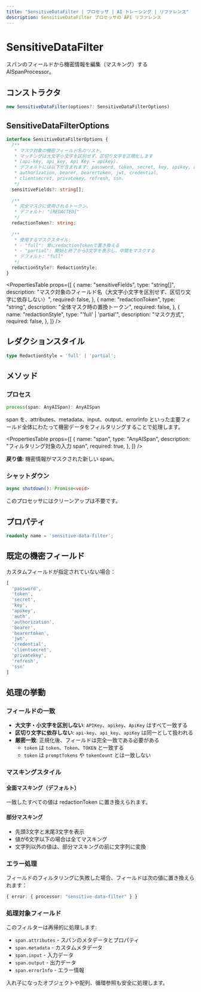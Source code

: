 ```yaml
---
title: "SensitiveDataFilter | プロセッサ | AI トレーシング | リファレンス"
description: SensitiveDataFilter プロセッサの API リファレンス
---
```




# SensitiveDataFilter

スパンのフィールドから機密情報を編集（マスキング）する AISpanProcessor。

## コンストラクタ

```typescript
new SensitiveDataFilter(options?: SensitiveDataFilterOptions)
```


## SensitiveDataFilterOptions

```typescript
interface SensitiveDataFilterOptions {
  /** 
   * マスク対象の機密フィールド名のリスト。
   * マッチングは大文字小文字を区別せず、区切り文字を正規化します
   * (api-key, api_key, Api Key → apikey)。
   * デフォルトには以下が含まれます: password, token, secret, key, apikey, auth, 
   * authorization, bearer, bearertoken, jwt, credential, 
   * clientsecret, privatekey, refresh, ssn。
   */
  sensitiveFields?: string[];
  
  /** 
   * 完全マスクに使用されるトークン。
   * デフォルト: "[REDACTED]"
   */
  redactionToken?: string;
  
  /** 
   * 使用するマスクスタイル:
   * - "full": 常にredactionTokenで置き換える
   * - "partial": 開始と終了から3文字を表示し、中間をマスクする
   * デフォルト: "full"
   */
  redactionStyle?: RedactionStyle;
}
```

<PropertiesTable
  props={[
{
  name: "sensitiveFields",
  type: "string[]",
  description: "マスク対象のフィールド名（大文字小文字を区別せず、区切り文字に依存しない）",
  required: false,
},
{
  name: "redactionToken",
  type: "string",
  description: "全体マスク時の置換トークン",
  required: false,
},
{
  name: "redactionStyle",
  type: "'full' | 'partial'",
  description: "マスク方式",
  required: false,
},
]}
/>


## レダクションスタイル

```typescript
type RedactionStyle = 'full' | 'partial';
```


## メソッド

### プロセス

```typescript
process(span: AnyAISpan): AnyAISpan
```

span を、attributes、metadata、input、output、errorInfo といった主要フィールド全体にわたって機密データをフィルタリングすることで処理します。

<PropertiesTable
  props={[
{
  name: "span",
  type: "AnyAISpan",
  description: "フィルタリング対象の入力 span",
  required: true,
},
]}
/>

**戻り値:** 機密情報がマスクされた新しい span。


### シャットダウン

```typescript
async shutdown(): Promise<void>
```

このプロセッサにはクリーンアップは不要です。


## プロパティ

```typescript
readonly name = 'sensitive-data-filter';
```


## 既定の機密フィールド

カスタムフィールドが指定されていない場合：

```typescript
[
  'password',
  'token',
  'secret',
  'key',
  'apikey',
  'auth',
  'authorization',
  'bearer',
  'bearertoken',
  'jwt',
  'credential',
  'clientsecret',
  'privatekey',
  'refresh',
  'ssn'
]
```


## 処理の挙動

### フィールドの一致

- **大文字・小文字を区別しない**: `APIKey`、`apikey`、`ApiKey` はすべて一致する
- **区切り文字に依存しない**: `api-key`、`api_key`、`apiKey` は同一として扱われる  
- **厳密一致**: 正規化後、フィールドは完全一致である必要がある
  - `token` は `token`、`Token`、`TOKEN` と一致する
  - `token` は `promptTokens` や `tokenCount` とは一致しない

### マスキングスタイル

#### 全面マスキング（デフォルト）

一致したすべての値は redactionToken に置き換えられます。

#### 部分マスキング

- 先頭3文字と末尾3文字を表示
- 値が6文字以下の場合は全てマスキング
- 文字列以外の値は、部分マスキングの前に文字列に変換

### エラー処理

フィールドのフィルタリングに失敗した場合、フィールドは次の値に置き換えられます：

```typescript
{ error: { processor: "sensitive-data-filter" } }
```


### 処理対象フィールド

このフィルターは再帰的に処理します:

- `span.attributes` - スパンのメタデータとプロパティ
- `span.metadata` - カスタムメタデータ
- `span.input` - 入力データ
- `span.output` - 出力データ  
- `span.errorInfo` - エラー情報

入れ子になったオブジェクトや配列、循環参照も安全に処理します。